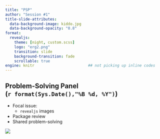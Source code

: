 ---
title: "PSP"
author: "Session #1"
title-slide-attributes: 
  data-background-image: kiddo.jpg
  data-background-opacity: "0.8"
format: 
  revealjs:
    theme: [night, custom.scss]
    logo: "erg2.png"
    transition: slide
    background-transition: fade
    scrollable: true
engine: knitr                        ## not picking up inline codes
---

## Problem-Solving Panel <br>(`r format(Sys.Date(),"%B %d, %Y")`)

:::: {layout="[60,30]"}

::: {#first-column}

+   Focal issue: 
    + `revealjs` images
+   Package review
+   Shared problem-solving

:::

::: {#second-column}
![](polite.png)
:::

::::

